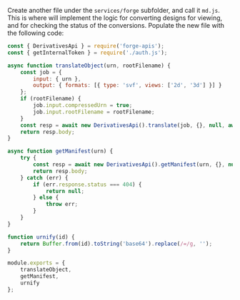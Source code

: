 Create another file under the `services/forge` subfolder, and call it `md.js`. This is where
will implement the logic for converting designs for viewing, and for checking the status of
the conversions. Populate the new file with the following code:

```js title="services/forge/md.js"
const { DerivativesApi } = require('forge-apis');
const { getInternalToken } = require('./auth.js');

async function translateObject(urn, rootFilename) {
    const job = {
        input: { urn },
        output: { formats: [{ type: 'svf', views: ['2d', '3d'] }] }
    };
    if (rootFilename) {
        job.input.compressedUrn = true;
        job.input.rootFilename = rootFilename;
    }
    const resp = await new DerivativesApi().translate(job, {}, null, await getInternalToken());
    return resp.body;
}

async function getManifest(urn) {
    try {
        const resp = await new DerivativesApi().getManifest(urn, {}, null, await getInternalToken());
        return resp.body;
    } catch (err) {
        if (err.response.status === 404) {
            return null;
        } else {
            throw err;
        }
    }
}

function urnify(id) {
    return Buffer.from(id).toString('base64').replace(/=/g, '');
}

module.exports = {
    translateObject,
    getManifest,
    urnify
};
```
